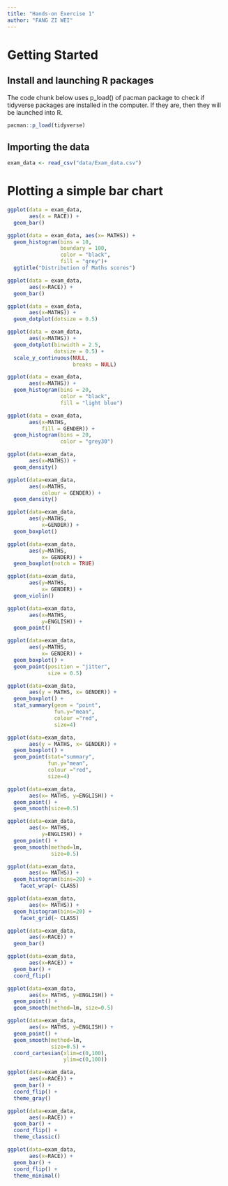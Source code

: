```yaml
---
title: "Hands-on Exercise 1"
author: "FANG ZI WEI"
---
```


# Getting Started

## Install and launching R packages

The code chunk below uses p_load() of pacman package to check if tidyverse packages are installed in the computer. If they are, then they will be launched into R.

```r
pacman::p_load(tidyverse)
```

## Importing the data

```r
exam_data <- read_csv("data/Exam_data.csv")
```

# Plotting a simple bar chart

```r

ggplot(data = exam_data,
       aes(x = RACE)) +
  geom_bar()
```

```r

ggplot(data = exam_data, aes(x= MATHS)) +
  geom_histogram(bins = 10,
                 boundary = 100,
                 color = "black",
                 fill = "grey")+
  ggtitle("Distribution of Maths scores")
```

```r
ggplot(data = exam_data,
       aes(x=RACE)) +
  geom_bar()
```

```r
ggplot(data = exam_data,
       aes(x=MATHS)) +
  geom_dotplot(dotsize = 0.5)
```

```r
ggplot(data = exam_data,
       aes(x=MATHS)) +
  geom_dotplot(binwidth = 2.5,
               dotsize = 0.5) +
  scale_y_continuous(NULL,
                     breaks = NULL)
```

```r
ggplot(data = exam_data,
       aes(x=MATHS)) +
  geom_histogram(bins = 20,
                 color = "black",
                 fill = "light blue")
```

```r
ggplot(data = exam_data,
       aes(x=MATHS,
           fill = GENDER)) +
  geom_histogram(bins = 20,
                 color = "grey30")
```

```r
ggplot(data=exam_data,
       aes(x=MATHS)) +
  geom_density()
```

```r
ggplot(data=exam_data,
       aes(x=MATHS,
           colour = GENDER)) +
  geom_density()
```

```r
ggplot(data=exam_data,
       aes(y=MATHS,
           x=GENDER)) +
  geom_boxplot()
```

```r
ggplot(data=exam_data,
       aes(y=MATHS,
           x= GENDER)) +
  geom_boxplot(notch = TRUE)
```

```r
ggplot(data=exam_data,
       aes(y=MATHS,
           x= GENDER)) +
  geom_violin()
```

```r
ggplot(data=exam_data,
       aes(x=MATHS,
           y=ENGLISH)) +
  geom_point()
```

```r
ggplot(data=exam_data,
       aes(y=MATHS,
           x= GENDER)) +
  geom_boxplot() +
  geom_point(position = "jitter",
             size = 0.5)
```

```r
ggplot(data=exam_data, 
       aes(y = MATHS, x= GENDER)) +
  geom_boxplot() +
  stat_summary(geom = "point",       
               fun.y="mean",         
               colour ="red",        
               size=4)               
```

```r
ggplot(data=exam_data, 
       aes(y = MATHS, x= GENDER)) +
  geom_boxplot() +
  geom_point(stat="summary",        
             fun.y="mean",           
             colour ="red",          
             size=4)          
```

```r
ggplot(data=exam_data, 
       aes(x= MATHS, y=ENGLISH)) +
  geom_point() +
  geom_smooth(size=0.5)
```

```r
ggplot(data=exam_data, 
       aes(x= MATHS, 
           y=ENGLISH)) +
  geom_point() +
  geom_smooth(method=lm, 
              size=0.5)
```

```r
ggplot(data=exam_data, 
       aes(x= MATHS)) +
  geom_histogram(bins=20) +
    facet_wrap(~ CLASS)
```

```r
ggplot(data=exam_data, 
       aes(x= MATHS)) +
  geom_histogram(bins=20) +
    facet_grid(~ CLASS)
```

```r
ggplot(data=exam_data, 
       aes(x=RACE)) +
  geom_bar()
```

```r
ggplot(data=exam_data, 
       aes(x=RACE)) +
  geom_bar() +
  coord_flip()
```

```r
ggplot(data=exam_data, 
       aes(x= MATHS, y=ENGLISH)) +
  geom_point() +
  geom_smooth(method=lm, size=0.5)
```

```r
ggplot(data=exam_data, 
       aes(x= MATHS, y=ENGLISH)) +
  geom_point() +
  geom_smooth(method=lm, 
              size=0.5) +  
  coord_cartesian(xlim=c(0,100),
                  ylim=c(0,100))
```

```r
ggplot(data=exam_data, 
       aes(x=RACE)) +
  geom_bar() +
  coord_flip() +
  theme_gray()
```

```r
ggplot(data=exam_data, 
       aes(x=RACE)) +
  geom_bar() +
  coord_flip() +
  theme_classic()
```

```r
ggplot(data=exam_data, 
       aes(x=RACE)) +
  geom_bar() +
  coord_flip() +
  theme_minimal()
```
